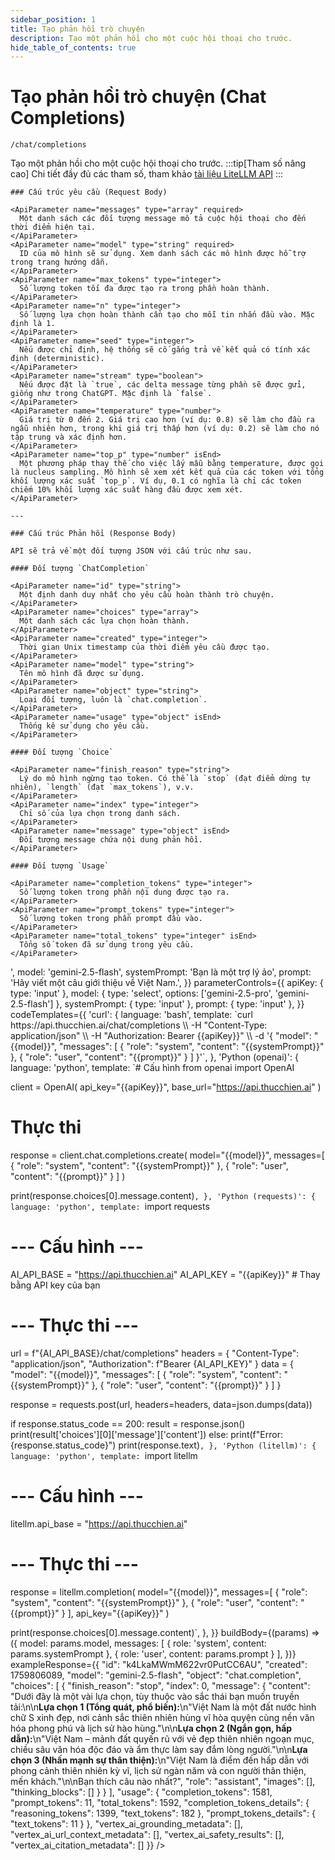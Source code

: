 ```yaml
---
sidebar_position: 1
title: Tạo phản hồi trò chuyện
description: Tạo một phản hồi cho một cuộc hội thoại cho trước.
hide_table_of_contents: true
---
```



# Tạo phản hồi trò chuyện (Chat Completions)

<Badge method="POST" /> `/chat/completions`

Tạo một phản hồi cho một cuộc hội thoại cho trước.
<ApiReferenceLayout>
  <LeftColumn>
  :::tip[Tham số nâng cao]
  Chi tiết đầy đủ các tham số, tham khảo [tài liệu LiteLLM API](https://docs.litellm.ai/docs/completion)
  :::

    ### Cấu trúc yêu cầu (Request Body)

    <ApiParameter name="messages" type="array" required>
      Một danh sách các đối tượng message mô tả cuộc hội thoại cho đến thời điểm hiện tại.
    </ApiParameter>
    <ApiParameter name="model" type="string" required>
      ID của mô hình sẽ sử dụng. Xem danh sách các mô hình được hỗ trợ trong trang hướng dẫn.
    </ApiParameter>
    <ApiParameter name="max_tokens" type="integer">
      Số lượng token tối đa được tạo ra trong phần hoàn thành.
    </ApiParameter>
    <ApiParameter name="n" type="integer">
      Số lượng lựa chọn hoàn thành cần tạo cho mỗi tin nhắn đầu vào. Mặc định là 1.
    </ApiParameter>
    <ApiParameter name="seed" type="integer">
      Nếu được chỉ định, hệ thống sẽ cố gắng trả về kết quả có tính xác định (deterministic).
    </ApiParameter>
    <ApiParameter name="stream" type="boolean">
      Nếu được đặt là `true`, các delta message từng phần sẽ được gửi, giống như trong ChatGPT. Mặc định là `false`.
    </ApiParameter>
    <ApiParameter name="temperature" type="number">
      Giá trị từ 0 đến 2. Giá trị cao hơn (ví dụ: 0.8) sẽ làm cho đầu ra ngẫu nhiên hơn, trong khi giá trị thấp hơn (ví dụ: 0.2) sẽ làm cho nó tập trung và xác định hơn.
    </ApiParameter>
    <ApiParameter name="top_p" type="number" isEnd>
      Một phương pháp thay thế cho việc lấy mẫu bằng temperature, được gọi là nucleus sampling. Mô hình sẽ xem xét kết quả của các token với tổng khối lượng xác suất `top_p`. Ví dụ, 0.1 có nghĩa là chỉ các token chiếm 10% khối lượng xác suất hàng đầu được xem xét.
    </ApiParameter>

    ---

    ### Cấu trúc Phản hồi (Response Body)

    API sẽ trả về một đối tượng JSON với cấu trúc như sau.

    #### Đối tượng `ChatCompletion`

    <ApiParameter name="id" type="string">
      Một định danh duy nhất cho yêu cầu hoàn thành trò chuyện.
    </ApiParameter>
    <ApiParameter name="choices" type="array">
      Một danh sách các lựa chọn hoàn thành.
    </ApiParameter>
    <ApiParameter name="created" type="integer">
      Thời gian Unix timestamp của thời điểm yêu cầu được tạo.
    </ApiParameter>
    <ApiParameter name="model" type="string">
      Tên mô hình đã được sử dụng.
    </ApiParameter>
    <ApiParameter name="object" type="string">
      Loại đối tượng, luôn là `chat.completion`.
    </ApiParameter>
    <ApiParameter name="usage" type="object" isEnd>
      Thống kê sử dụng cho yêu cầu.
    </ApiParameter>

    #### Đối tượng `Choice`

    <ApiParameter name="finish_reason" type="string">
      Lý do mô hình ngừng tạo token. Có thể là `stop` (đạt điểm dừng tự nhiên), `length` (đạt `max_tokens`), v.v.
    </ApiParameter>
    <ApiParameter name="index" type="integer">
      Chỉ số của lựa chọn trong danh sách.
    </ApiParameter>
    <ApiParameter name="message" type="object" isEnd>
      Đối tượng message chứa nội dung phản hồi.
    </ApiParameter>

    #### Đối tượng `Usage`

    <ApiParameter name="completion_tokens" type="integer">
      Số lượng token trong phần nội dung được tạo ra.
    </ApiParameter>
    <ApiParameter name="prompt_tokens" type="integer">
      Số lượng token trong phần prompt đầu vào.
    </ApiParameter>
    <ApiParameter name="total_tokens" type="integer" isEnd>
      Tổng số token đã sử dụng trong yêu cầu.
    </ApiParameter>
  </LeftColumn>
  <RightColumn>
    <InteractiveApiRequest
  apiUrl="https://api.thucchien.ai/chat/completions"
  initialParameters={{
    apiKey: '<your_api_key>',
    model: 'gemini-2.5-flash',
    systemPrompt: 'Bạn là một trợ lý ảo',
    prompt: 'Hãy viết một câu giới thiệu về Việt Nam.',
  }}
  parameterControls={{
    apiKey: { type: 'input' },
    model: { type: 'select', options: ['gemini-2.5-pro', 'gemini-2.5-flash'] },
    systemPrompt: { type: 'input' },
    prompt: { type: 'input' },
  }}
  codeTemplates={{
    'curl': {
      language: 'bash',
      template: `curl https://api.thucchien.ai/chat/completions \\
  -H "Content-Type: application/json" \\
  -H "Authorization: Bearer {{apiKey}}" \\
  -d '{
    "model": "{{model}}",
    "messages": [
      {
        "role": "system",
        "content": "{{systemPrompt}}"
      },
      {
        "role": "user",
        "content": "{{prompt}}"
      }
    ]
  }'`,
    },
    'Python (openai)': {
      language: 'python',
      template: `# Cấu hình
from openai import OpenAI

client = OpenAI(
    api_key="{{apiKey}}",
    base_url="https://api.thucchien.ai"
)

# Thực thi
response = client.chat.completions.create(
    model="{{model}}",
    messages=[
        {
            "role": "system",
            "content": "{{systemPrompt}}"
        },
        {
            "role": "user",
            "content": "{{prompt}}"
        }
    ]
)

print(response.choices[0].message.content)`,
    },
    'Python (requests)': {
      language: 'python',
      template: `import requests

# --- Cấu hình ---
AI_API_BASE = "https://api.thucchien.ai"
AI_API_KEY = "{{apiKey}}" # Thay bằng API key của bạn

# --- Thực thi ---
url = f"{AI_API_BASE}/chat/completions"
headers = {
    "Content-Type": "application/json",
    "Authorization": f"Bearer {AI_API_KEY}"
}
data = {
    "model": "{{model}}",
    "messages": [
        {
            "role": "system",
            "content": "{{systemPrompt}}"
        },
        {
            "role": "user",
            "content": "{{prompt}}"
        }
    ]
}

response = requests.post(url, headers=headers, data=json.dumps(data))

if response.status_code == 200:
    result = response.json()
    print(result['choices'][0]['message']['content'])
else:
    print(f"Error: {response.status_code}")
    print(response.text)`,
    },
    'Python (litellm)': {
      language: 'python',
      template: `import litellm

# --- Cấu hình ---
litellm.api_base = "https://api.thucchien.ai"

# --- Thực thi ---
response = litellm.completion(
    model="{{model}}",
    messages=[
        {
            "role": "system",
            "content": "{{systemPrompt}}"
        },
        {
            "role": "user",
            "content": "{{prompt}}"
        }
    ],
    api_key="{{apiKey}}"
)

print(response.choices[0].message.content)`,
    },
  }}
  buildBody={(params) => ({
    model: params.model,
    messages: [
      { role: 'system', content: params.systemPrompt },
      { role: 'user', content: params.prompt }
    ],
  })}
  exampleResponse={{
    "id": "k4LkaMWmM622vr0PutCC6AU",
    "created": 1759806089,
    "model": "gemini-2.5-flash",
    "object": "chat.completion",
    "choices": [
      {
        "finish_reason": "stop",
        "index": 0,
        "message": {
          "content": "Dưới đây là một vài lựa chọn, tùy thuộc vào sắc thái bạn muốn truyền tải:\n\n**Lựa chọn 1 (Tổng quát, phổ biến):**\n\"Việt Nam là một đất nước hình chữ S xinh đẹp, nơi cảnh sắc thiên nhiên hùng vĩ hòa quyện cùng nền văn hóa phong phú và lịch sử hào hùng.\"\n\n**Lựa chọn 2 (Ngắn gọn, hấp dẫn):**\n\"Việt Nam – mảnh đất quyến rũ với vẻ đẹp thiên nhiên ngoạn mục, chiều sâu văn hóa độc đáo và ẩm thực làm say đắm lòng người.\"\n\n**Lựa chọn 3 (Nhấn mạnh sự thân thiện):**\n\"Việt Nam là điểm đến hấp dẫn với phong cảnh thiên nhiên kỳ vĩ, lịch sử ngàn năm và con người thân thiện, mến khách.\"\n\nBạn thích câu nào nhất?",
          "role": "assistant",
          "images": [],
          "thinking_blocks": []
        }
      }
    ],
    "usage": {
      "completion_tokens": 1581,
      "prompt_tokens": 11,
      "total_tokens": 1592,
      "completion_tokens_details": {
        "reasoning_tokens": 1399,
        "text_tokens": 182
      },
      "prompt_tokens_details": {
        "text_tokens": 11
      }
    },
    "vertex_ai_grounding_metadata": [],
    "vertex_ai_url_context_metadata": [],
    "vertex_ai_safety_results": [],
    "vertex_ai_citation_metadata": []
  }}
/>
  </RightColumn>
</ApiReferenceLayout>

